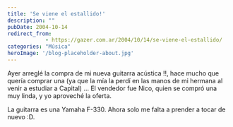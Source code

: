 ```yaml
---
title: 'Se viene el estallido!'
description: ""
pubDate: 2004-10-14
redirect_from: 
            - https://gazer.com.ar/2004/10/14/se-viene-el-estallido/
categories: "Música"
heroImage: '/blog-placeholder-about.jpg'
---
```

Ayer arreglé la compra de mi nueva guitarra acústica !!, hace mucho que quería comprar una (ya que la mía la perdí en las manos de mi hermana al venir a estudiar a Capital) ... El vendedor fue Nico, quien se compró una muy linda, y yo aproveché la oferta.

La guitarra es una Yamaha F-330. Ahora solo me falta a prender a tocar de nuevo :D.
